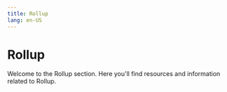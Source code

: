 ```yaml
---
title: Rollup
lang: en-US
---
```



# Rollup

Welcome to the Rollup section. Here you'll find resources and information related to Rollup.

<Cards>
  <Card title="Deposit flow" href="/stack/protocol/rollup/deposit-flow" />
  <Card title="Forced Transaction" href="/stack/protocol/rollup/forced-transaction" />
  <Card title="Rollup protocol overview" href="/stack/protocol/rollup/overview" />
  <Card title="Transaction flow" href="/stack/protocol/rollup/transaction-flow" />
  <Card title="Withdrawal flow" href="/stack/protocol/rollup/withdrawal-flow" />
</Cards>